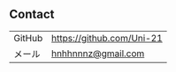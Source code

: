 ## Contact

|  |  |
| ----- | ----- |
| GitHub     | https://github.com/Uni-21     |
| メール     | hnhhnnnz@gmail.com     |
